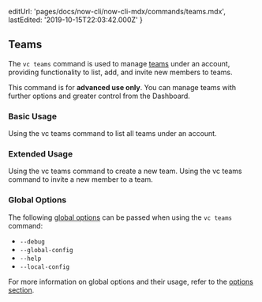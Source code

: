 
  editUrl: 'pages/docs/now-cli/now-cli-mdx/commands/teams.mdx',
  lastEdited: '2019-10-15T22:03:42.000Z'
}

## Teams

The `vc teams` command is used to manage [teams](/docs/v2/platform/users-and-teams/) under an account, providing functionality to list, add, and invite new members to teams.

<Note type="warning">
  This command is for <b>advanced use only</b>. You can manage teams with
  further options and greater control from the <OrgName /> Dashboard.
</Note>

### Basic Usage

<Snippet dark text="vc teams list" />
<Caption>Using the <InlineCode>vc teams</InlineCode> command to list all teams under an account.</Caption>

### Extended Usage

<Snippet dark text="vc teams add" />
<Caption>Using the <InlineCode>vc teams</InlineCode> command to create a new team.</Caption>

<Snippet dark text="vc teams invite [email]" />
<Caption>Using the <InlineCode>vc teams</InlineCode> command to invite a new member to a team.</Caption>

### Global Options

The following [global options](#options) can be passed when using the `vc teams` command:

- `--debug`
- `--global-config`
- `--help`
- `--local-config`

For more information on global options and their usage, refer to the [options section](#options).
